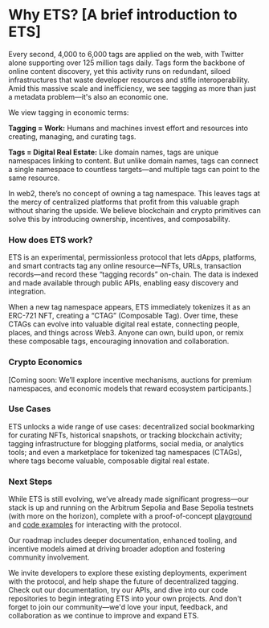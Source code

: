 # Why ETS? [A brief introduction to ETS]

Every second, 4,000 to 6,000 tags are applied on the web, with Twitter alone supporting over 125 million tags daily. Tags form the backbone of online content discovery, yet this activity runs on redundant, siloed infrastructures that waste developer resources and stifle interoperability. Amid this massive scale and inefficiency, we see tagging as more than just a metadata problem—it's also an economic one.

We view tagging in economic terms:

**Tagging = Work:** Humans and machines invest effort and resources into creating, managing, and curating tags.

**Tags = Digital Real Estate:** Like domain names, tags are unique namespaces linking to content. But unlike domain names, tags can connect a single namespace to countless targets—and multiple tags can point to the same resource.

In web2, there’s no concept of owning a tag namespace. This leaves tags at the mercy of centralized platforms that profit from this valuable graph without sharing the upside. We believe blockchain and crypto primitives can solve this by introducing ownership, incentives, and composability.

### How does ETS work?
ETS is an experimental, permissionless protocol that lets dApps, platforms, and smart contracts tag any online resource—NFTs, URLs, transaction records—and record these “tagging records” on-chain. The data is indexed and made available through public APIs, enabling easy discovery and integration.

When a new tag namespace appears, ETS immediately tokenizes it as an ERC-721 NFT, creating a “CTAG” (Composable Tag). Over time, these CTAGs can evolve into valuable digital real estate, connecting people, places, and things across Web3. Anyone can own, build upon, or remix these composable tags, encouraging innovation and collaboration.

### Crypto Economics
[Coming soon: We’ll explore incentive mechanisms, auctions for premium namespaces, and economic models that reward ecosystem participants.]

### Use Cases
ETS unlocks a wide range of use cases: decentralized social bookmarking for curating NFTs, historical snapshots, or tracking blockchain activity; tagging infrastructure for blogging platforms, social media, or analytics tools; and even a marketplace for tokenized tag namespaces (CTAGs), where tags become valuable, composable digital real estate.

### Next Steps
While ETS is still evolving, we’ve already made significant progress—our stack is up and running on the Arbitrum Sepolia and Base Sepolia testnets (with more on the horizon), complete with a proof-of-concept [playground](https://arbitrumsepolia.app.ets.xyz/playground) and [code examples](https://github.com/ethereum-tag-service/ets/tree/stage/examples) for interacting with the protocol.

Our roadmap includes deeper documentation, enhanced tooling, and incentive models aimed at driving broader adoption and fostering community involvement.

We invite developers to explore these existing deployments, experiment with the protocol, and help shape the future of decentralized tagging. Check out our documentation, try our APIs, and dive into our code repositories to begin integrating ETS into your own projects. And don't forget to join our community—we'd love your input, feedback, and collaboration as we continue to improve and expand ETS.



